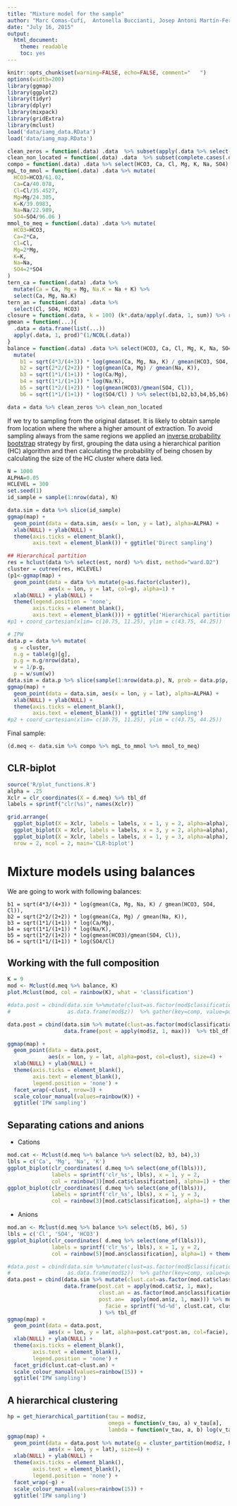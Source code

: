 ```yaml
---
title: "Mixture model for the sample"
author: "Marc Comas-Cufí,  Antonella Buccianti, Josep Antoni Martín-Fernández and Glòria Mateu-Figueras"
date: "July 16, 2015"
output: 
  html_document: 
    theme: readable
    toc: yes
---
```


```r
knitr::opts_chunk$set(warning=FALSE, echo=FALSE, comment="   ")
options(width=200)
library(ggmap)
library(ggplot2)
library(tidyr)
library(dplyr)
library(mixpack)
library(gridExtra)
library(mclust)
load('data/iamg_data.RData')
load('data/iamg_map.RData')
```

```r
clean_zeros = function(.data) .data  %>% subset(apply(.data %>% select(HCO3, Ca, Cl, Mg, K, Na, SO4), 1, prod) != 0)
clean_non_located = function(.data) .data  %>% subset(complete.cases(.data %>% select(est, nord)))
compo = function(.data) .data %>% select(HCO3, Ca, Cl, Mg, K, Na, SO4) %>% subset(apply(., 1, prod) != 0)
mgL_to_mmol = function(.data) .data %>% mutate(
  HCO3=HCO3/61.02,
  Ca=Ca/40.078,
  Cl=Cl/35.4527,
  Mg=Mg/24.305,
  K=K/39.0983,
  Na=Na/22.989,
  SO4=SO4/96.06 )
mmol_to_meq = function(.data) .data %>% mutate(
  HCO3=HCO3,
  Ca=2*Ca,
  Cl=Cl,
  Mg=2*Mg,
  K=K,
  Na=Na,
  SO4=2*SO4
)
tern_ca = function(.data) .data %>% 
  mutate(Ca = Ca, Mg = Mg, Na.K = Na + K) %>% 
  select(Ca, Mg, Na.K)
tern_an = function(.data) .data %>% 
  select(Cl, SO4, HCO3)
closure = function(.data, k = 100) (k*.data/apply(.data, 1, sum)) %>% round(4) %>% tbl_df
gmean = function(...){
  .data = data.frame(list(...))
  apply(.data, 1, prod)^(1/NCOL(.data))
}
balance = function(.data) .data %>% select(HCO3, Ca, Cl, Mg, K, Na, SO4) %>%
  mutate(
    b1 = sqrt(4*3/(4+3)) * log(gmean(Ca, Mg, Na, K) / gmean(HCO3, SO4, Cl)),
    b2 = sqrt(2*2/(2+2)) * log(gmean(Ca, Mg) / gmean(Na, K)),
    b3 = sqrt(1*1/(1+1)) * log(Ca/Mg),
    b4 = sqrt(1*1/(1+1)) * log(Na/K),
    b5 = sqrt(1*2/(1+2)) * log(gmean(HCO3)/gmean(SO4, Cl)),
    b6 = sqrt(1*1/(1+1)) * log(SO4/Cl) ) %>% select(b1,b2,b3,b4,b5,b6)
```


```r
data = data %>% clean_zeros %>% clean_non_located
```

If we try to sampling from the original dataset. It is likely to obtain sample from location where the where a higher amount of extraction. To avoid sampling always from the same regions we applied an [inverse probability bootstrap](http://www.ncbi.nlm.nih.gov/pmc/articles/PMC4488419/) strategy by first, grouping the data using a hierarchical parition (HC) algorithm and then calculating the probability of being chosen by calculating the size of the HC cluster where data lied.

```r
N = 1000
ALPHA=0.05
HCLEVEL = 300
set.seed(1)
id_sample = sample(1:nrow(data), N)

data.sim = data %>% slice(id_sample)
ggmap(map) + 
  geom_point(data = data.sim, aes(x = lon, y = lat), alpha=ALPHA) +
  xlab(NULL) + ylab(NULL) +
  theme(axis.ticks = element_blank(), 
        axis.text = element_blank()) + ggtitle('Direct sampling')

## Hierarchical partition
res = hclust(data %>% select(est, nord) %>% dist, method="ward.D2")
cluster = cutree(res, HCLEVEL)
(p1<-ggmap(map) + 
  geom_point(data = data %>% mutate(g=as.factor(cluster)), 
             aes(x = lon, y = lat, col=g), alpha=1) +
  xlab(NULL) + ylab(NULL) +
  theme(legend.position = 'none', 
        axis.ticks = element_blank(), 
        axis.text = element_blank())) + ggtitle('Hierarchical partition')
#p1 + coord_cartesian(xlim= c(10.75, 11.25), ylim = c(43.75, 44.25))

# IPW
data.p = data %>% mutate(
  g = cluster,
  n.g = table(g)[g],
  p.g = n.g/nrow(data),
  w = 1/p.g,
  p = w/sum(w))
data.sim = data.p %>% slice(sample(1:nrow(data.p), N, prob = data.p$p, replace = FALSE))
ggmap(map) + 
  geom_point(data = data.sim, aes(x = lon, y = lat), alpha=ALPHA) +
  xlab(NULL) + ylab(NULL) +
  theme(axis.ticks = element_blank(), 
        axis.text = element_blank()) + ggtitle('IPW sampling')
#p2 + coord_cartesian(xlim= c(10.75, 11.25), ylim = c(43.75, 44.25))
```

Final sample:

```r
(d.meq <- data.sim %>% compo %>% mgL_to_mmol %>% mmol_to_meq)
```

## CLR-biplot

```r
source('R/plot_functions.R')
alpha = .25
Xclr = clr_coordinates(X = d.meq) %>% tbl_df
labels = sprintf("clr(%s)", names(Xclr))

grid.arrange(
  ggplot_biplot(X = Xclr, labels = labels, x = 1, y = 2, alpha=alpha),
  ggplot_biplot(X = Xclr, labels = labels, x = 3, y = 2, alpha=alpha),
  ggplot_biplot(X = Xclr, labels = labels, x = 1, y = 3, alpha=alpha), 
  nrow = 2, ncol = 2, main='CLR-biplot')
```

# Mixture models using balances

We are going to work with following balances:

```
b1 = sqrt(4*3/(4+3)) * log(gmean(Ca, Mg, Na, K) / gmean(HCO3, SO4, Cl)),
b2 = sqrt(2*2/(2+2)) * log(gmean(Ca, Mg) / gmean(Na, K)),
b3 = sqrt(1*1/(1+1)) * log(Ca/Mg),
b4 = sqrt(1*1/(1+1)) * log(Na/K),
b5 = sqrt(1*2/(1+2)) * log(gmean(HCO3)/gmean(SO4, Cl)),
b6 = sqrt(1*1/(1+1)) * log(SO4/Cl) 
```
## Working with the full composition

```r
K = 9
mod <- Mclust(d.meq %>% balance, K)
plot.Mclust(mod, col = rainbow(K), what = 'classification')
```

```r
#data.post = cbind(data.sim %>%mutate(clust=as.factor(mod$classification)), 
#                  as.data.frame(mod$z))  %>% gather(key=comp, value=post, V1:V9)

data.post = cbind(data.sim %>% mutate(clust=as.factor(mod$classification)), 
                  data.frame(post = apply(mod$z, 1, max)))  %>% tbl_df

ggmap(map) + 
  geom_point(data = data.post, 
             aes(x = lon, y = lat, alpha=post, col=clust), size=4) +
  xlab(NULL) + ylab(NULL) +
  theme(axis.ticks = element_blank(), 
        axis.text = element_blank(),
        legend.position = 'none') +
  facet_wrap(~clust, nrow=3) +
  scale_colour_manual(values=rainbow(K)) + 
  ggtitle('IPW sampling')
```

## Separating cations and anions

 * Cations
 
```r
mod.cat <- Mclust(d.meq %>% balance %>% select(b2, b3, b4),3)
lbls = c('Ca', 'Mg', 'Na', 'K')
ggplot_biplot(clr_coordinates( d.meq %>% select(one_of(lbls))), 
              labels = sprintf('clr_%s', lbls), x = 1, y = 2, 
              col = rainbow(3)[mod.cat$classification], alpha=1) + theme(legend.position='none')
ggplot_biplot(clr_coordinates( d.meq %>% select(one_of(lbls))), 
              labels = sprintf('clr_%s', lbls), x = 1, y = 3, 
              col = rainbow(3)[mod.cat$classification], alpha=1) + theme(legend.position='none')
```

 * Anions
 
```r
mod.an <- Mclust(d.meq %>% balance %>% select(b5, b6), 5)
lbls = c('Cl', 'SO4', 'HCO3')
ggplot_biplot(clr_coordinates( d.meq %>% select(one_of(lbls))), 
              labels = sprintf('clr_%s', lbls), x = 1, y = 2, 
              col = rainbow(5)[mod.an$classification], alpha=1) + theme(legend.position='none')
```

```r
#data.post = cbind(data.sim %>%mutate(clust=as.factor(mod$classification)), 
#                  as.data.frame(mod$z))  %>% gather(key=comp, value=post, V1:V9)
data.post = cbind(data.sim %>% mutate(clust.cat=as.factor(mod.cat$classification)), 
                  data.frame(post.cat = apply(mod.cat$z, 1, max),
                             clust.an = as.factor(mod.an$classification),
                             post.an=  apply(mod.an$z, 1, max))) %>% mutate(
                               facie = sprintf('%d-%d', clust.cat, clust.an)
                             ) %>% tbl_df
ggmap(map) + 
  geom_point(data = data.post, 
             aes(x = lon, y = lat, alpha=post.cat*post.an, col=facie), size=4) +
  xlab(NULL) + ylab(NULL) +
  theme(axis.ticks = element_blank(), 
        axis.text = element_blank(),
        legend.position = 'none') +
  facet_grid(clust.cat~clust.an) +
  scale_colour_manual(values=rainbow(15)) + 
  ggtitle('IPW sampling')
```

## A hierarchical clustering 

```r
hp = get_hierarchical_partition(tau = mod$z,
                                omega = function(v_tau, a) v_tau[a],
                                lambda = function(v_tau, a, b) log(v_tau[b]/v_tau[a])^2)
ggmap(map) + 
  geom_point(data = data.post %>% mutate(g = cluster_partition(mod$z, hp[[6]])), 
             aes(x = lon, y = lat), size=4) +
  xlab(NULL) + ylab(NULL) +
  theme(axis.ticks = element_blank(), 
        axis.text = element_blank(),
        legend.position = 'none') +
  facet_wrap(~g) +
  scale_colour_manual(values=rainbow(15)) + 
  ggtitle('IPW sampling')
```